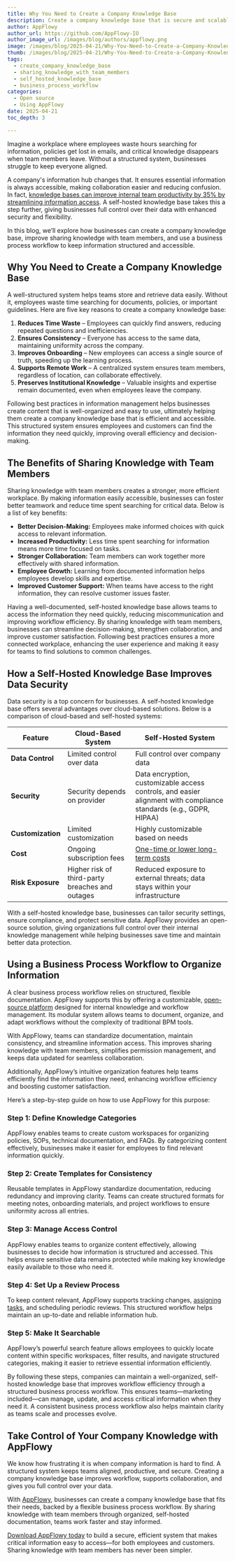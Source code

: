 ```yaml
---
title: Why You Need to Create a Company Knowledge Base
description: Create a company knowledge base that is secure and scalable. Discover how structured documentation improves knowledge sharing and team efficiency.
author: AppFlowy
author_url: https://github.com/AppFlowy-IO
author_image_url: /images/blog/authors/appflowy.png
image: /images/blog/2025-04-21/Why-You-Need-to-Create-a-Company-Knowledge-Base.png
thumb: /images/blog/2025-04-21/Why-You-Need-to-Create-a-Company-Knowledge-Base.png
tags:
  - create_company_knowledge_base
  - sharing_knowledge_with_team_members
  - self_hosted_knowledge_base
  - business_process_workflow
categories:
  - Open source
  - Using AppFlowy
date: 2025-04-21
toc_depth: 3

---
```


Imagine a workplace where employees waste hours searching for information, policies get lost in emails, and critical
knowledge disappears when team members leave. Without a structured system, businesses struggle to keep everyone aligned.

A company's information hub changes that. It ensures essential information is always accessible, making collaboration
easier and reducing confusion. In
fact, [knowledge bases can improve internal team productivity by 35% by streamlining information access](https://desku.io/stats-hub/knowledge-base-statistics/).
A self-hosted knowledge base takes this a step further, giving businesses full control over their data with enhanced
security and flexibility.

In this blog, we’ll explore how businesses can create a company knowledge base, improve sharing knowledge with team
members, and use a business process workflow to keep information structured and accessible.

## Why You Need to Create a Company Knowledge Base

A well-structured system helps teams store and retrieve data easily. Without it, employees waste time searching for
documents, policies, or important guidelines. Here are five key reasons to create a company knowledge base:

1. **Reduces Time Waste** – Employees can quickly find answers, reducing repeated questions and inefficiencies.
2. **Ensures Consistency** – Everyone has access to the same data, maintaining uniformity across the company.
3. **Improves Onboarding** – New employees can access a single source of truth, speeding up the learning process.
4. **Supports Remote Work** – A centralized system ensures team members, regardless of location, can collaborate
   effectively.
5. **Preserves Institutional Knowledge** – Valuable insights and expertise remain documented, even when employees leave
   the company.

Following best practices in information management helps businesses create content that is well-organized and easy to
use, ultimately helping them create a company knowledge base that is efficient and accessible. This structured system
ensures employees and customers can find the information they need quickly, improving overall efficiency and
decision-making.

## The Benefits of Sharing Knowledge with Team Members

Sharing knowledge with team members creates a stronger, more efficient workplace. By making information easily
accessible, businesses can foster better teamwork and reduce time spent searching for critical data. Below is a list of
key benefits:

* **Better Decision-Making:** Employees make informed choices with quick access to relevant information.
* **Increased Productivity:** Less time spent searching for information means more time focused on tasks.
* **Stronger Collaboration:** Team members can work together more effectively with shared information.
* **Employee Growth:** Learning from documented information helps employees develop skills and expertise.
* **Improved Customer Support:** When teams have access to the right information, they can resolve customer issues
  faster.

Having a well-documented, self-hosted knowledge base allows teams to access the information they need quickly, reducing
miscommunication and improving workflow efficiency. By sharing knowledge with team members, businesses can streamline
decision-making, strengthen collaboration, and improve customer satisfaction. Following best practices ensures a more
connected workplace, enhancing the user experience and making it easy for teams to find solutions to common challenges.

## How a Self-Hosted Knowledge Base Improves Data Security

Data security is a top concern for businesses. A self-hosted knowledge base offers several advantages over cloud-based
solutions. Below is a comparison of cloud-based and self-hosted systems:

| Feature           | Cloud-Based System                              | Self-Hosted System                                                                                                 |
|-------------------|-------------------------------------------------|--------------------------------------------------------------------------------------------------------------------|
| **Data Control**  | Limited control over data                       | Full control over company data                                                                                     |
| **Security**      | Security depends on provider                    | Data encryption, customizable access controls, and easier alignment with compliance standards (e.g., GDPR, HIPAA)  |
| **Customization** | Limited customization                           | Highly customizable based on needs                                                                                 |
| **Cost**          | Ongoing subscription fees                       | [One-time or lower long-term costs](https://appflowy.com/blog/How-Self-Hosted-Collaboration-Software-Reduce-Costs) |
| **Risk Exposure** | Higher risk of third-party breaches and outages | Reduced exposure to external threats; data stays within your infrastructure                                        |

With a self-hosted knowledge base, businesses can tailor security settings, ensure compliance, and protect sensitive
data. AppFlowy provides an open-source solution, giving organizations full control over their internal knowledge
management while helping businesses save time and maintain better data protection.

## Using a Business Process Workflow to Organize Information

A clear business process workflow relies on structured, flexible documentation. AppFlowy supports this by offering a
customizable, [open-source platform](https://appflowy.com/blog/Benefits-of-Open-Source-Software-for-Businesses) designed
for internal knowledge and workflow management. Its modular system allows teams to document, organize, and adapt
workflows without the complexity of traditional BPM tools.

With AppFlowy, teams can standardize documentation, maintain consistency, and streamline information access. This
improves sharing knowledge with team members, simplifies permission management, and keeps data updated for seamless
collaboration.

Additionally, AppFlowy’s intuitive organization features help teams efficiently find the information they need,
enhancing workflow efficiency and boosting customer satisfaction.

Here’s a step-by-step guide on how to use AppFlowy for this purpose:

### Step 1: Define Knowledge Categories

AppFlowy enables teams to create custom workspaces for organizing policies, SOPs, technical documentation, and FAQs. By
categorizing content effectively, businesses make it easier for employees to find relevant information quickly.

### Step 2: Create Templates for Consistency

Reusable templates in AppFlowy standardize documentation, reducing redundancy and improving clarity. Teams can create
structured formats for meeting notes, onboarding materials, and project workflows to ensure uniformity across all
entries.

### Step 3: Manage Access Control

AppFlowy enables teams to organize content effectively, allowing businesses to decide how information is structured and
accessed. This helps ensure sensitive data remains protected while making key knowledge easily available to those who
need it.

### Step 4: Set Up a Review Process

To keep content relevant, AppFlowy supports tracking
changes, [assigning tasks](https://appflowy.com/blog/5-Effective-Task-Management-Strategies-for-Mobile-Workspaces), and
scheduling periodic reviews. This structured workflow helps maintain an up-to-date and reliable information hub.

### Step 5: Make It Searchable

AppFlowy’s powerful search feature allows employees to quickly locate content within specific workspaces, filter
results, and navigate structured categories, making it easier to retrieve essential information efficiently.

By following these steps, companies can maintain a well-organized, self-hosted knowledge base that improves workflow
efficiency through a structured business process workflow. This ensures teams—marketing included—can manage, update, and
access critical information when they need it. A consistent business process workflow also helps maintain clarity as
teams scale and processes evolve.

## Take Control of Your Company Knowledge with AppFlowy

We know how frustrating it is when company information is hard to find. A structured system keeps teams aligned,
productive, and secure. Creating a company knowledge base improves workflow, supports collaboration, and gives you full
control over your data.

With [AppFlowy](https://appflowy.com/), businesses can create a company knowledge base that fits their needs, backed by
a flexible business process workflow. By sharing knowledge with team members through organized, self-hosted
documentation, teams work faster and stay informed.

[Download AppFlowy today](https://appflowy.com/download) to build a secure, efficient system that makes critical
information easy to access—for both employees and customers. Sharing knowledge with team members has never been simpler.